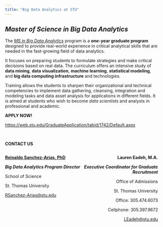 ```yaml
---
title: "Big Data Analytics at STU"
---
```



## _Master of Science in Big Data Analytics_

The [_MS in Big Data Analytics_](https://www.stu.edu/science/programs/MS-Big-Data-Analytics.html) program is a **one-year graduate program** designed to provide real-world experience in critical analytical skills that are needed in the fast-growing field of data analytics. 

It focuses on preparing students to formulate strategies and make critical decisions based on real data. The curriculum offers an intensive study of **data mining**, **data visualization**, **machine learning**, **statistical modeling**, and **big data computing infrastructure** and technologies. 

Training allows the students to sharpen their organizational and technical competencies to implement data gathering, cleansing, integration and modeling tasks and data asset analysis for applications in different fields. It is aimed at students who wish to become _data scientists_ and analysts in professional and academic.


**APPLY NOW!** 

<https://web.stu.edu/GraduateApplication/tabid/1742/Default.aspx>

<br>


**CONTACT US**

<style>
.column-left{
  float: left;
  width: 50%;
  text-align: left;
}
.column-right{
  float: right;
  width: 50%;
  text-align: right;
}
</style>



<div class="column-left">


[**Reinaldo Sanchez-Arias, PhD**](https://www.stu.edu/science/faculty-staff/Reinaldo-Sanchez-Arias) 

_**Big Data Analytics Program Director**_ 

School of Science 

St. Thomas University 

<RSanchez-Arias@stu.edu> 

<br>
</div>
<div class="column-right">


**Lauren Eadeh, M.A.**

_**Executive Coordinator for Graduate Recruitment**_

Office of Admissions

St. Thomas University


Office:     305.474.6073 

Cellphone:  305.397.9672

<LEadeh@stu.edu>


</div>